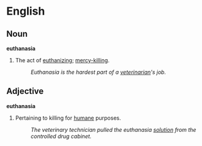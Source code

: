 =English=

== Noun ==
'''euthanasia'''

# The act of [[euthanize|euthanizing]]; [[mercy-killing]].
#: ''Euthanasia is the hardest part of a [[veterinarian]]'s job.''


== Adjective ==
'''euthanasia'''

# Pertaining to killing for [[humane]] purposes.
#: ''The veterinary technician pulled the euthanasia [[solution]] from the controlled drug cabinet.''